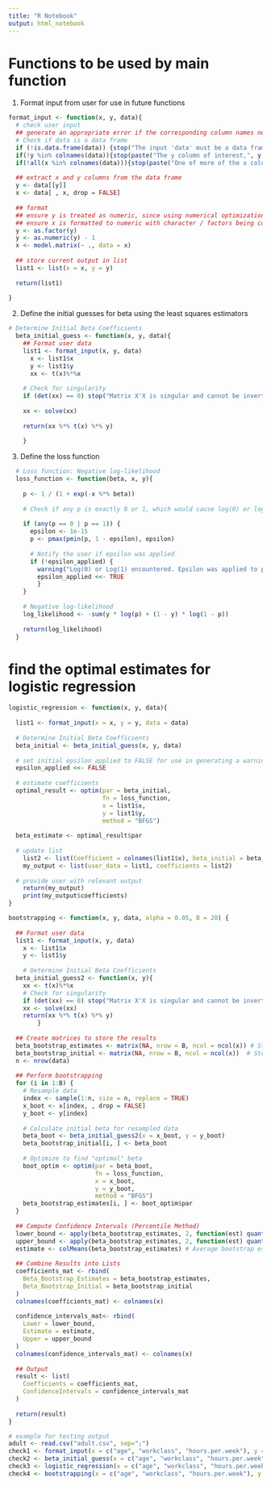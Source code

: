 ```yaml
---
title: "R Notebook"
output: html_notebook
---
```

# Functions to be used by main function

1. Format input from user for use in future functions
```r
format_input <- function(x, y, data){
  # check user input
  ## generate an appropriate error if the corresponding column names not found or if data is not a data frame
  # Check if data is a data frame
  if (!is.data.frame(data)) {stop("The input 'data' must be a data frame.")}
  if(!y %in% colnames(data)){stop(paste("The y column of interest,", y, "was not found in the data frame of interest. Please double check the name of the column you are interested in and try again!"))}
  if(!all(x %in% colnames(data))){stop(paste("One of more of the x columns you are interested in was not found in the data frame of interest."))}
  
  ## extract x and y columns from the data frame
  y <- data[[y]]
  x <- data[ , x, drop = FALSE]
  
  ## format
  ## ensure y is treated as numeric, since using numerical optimization for binary classification
  ## ensure x is formatted to numeric with character / factors being converted to dummy variables
  y <- as.factor(y)
  y <- as.numeric(y) - 1
  x <- model.matrix(~ ., data = x)
  
  ## store current output in list
  list1 <- list(x = x, y = y)
  
  return(list1)
  
}
```

2. Define the initial guesses for beta using the least squares estimators
```r
# Determine Initial Beta Coefficients
  beta_initial_guess <- function(x, y, data){
    ## Format user data
    list1 <- format_input(x, y, data)
      x <- list1$x
      y <- list1$y
      xx <- t(x)%*%x
    
    # Check for singularity
    if (det(xx) == 0) stop("Matrix X'X is singular and cannot be inverted.")
    
    xx <- solve(xx)
    
    return(xx %*% t(x) %*% y)
    
    }
```

3. Define the loss function
```r
  # Loss function: Negative log-likelihood
  loss_function <- function(beta, x, y){
    
    p <- 1 / (1 + exp(-x %*% beta))
    
    # Check if any p is exactly 0 or 1, which would cause log(0) or log(1) errors
    
    if (any(p == 0 | p == 1)) {
      epsilon <- 1e-15
      p <- pmax(pmin(p, 1 - epsilon), epsilon)
      
      # Notify the user if epsilon was applied
      if (!epsilon_applied) {
        warning("Log(0) or Log(1) encountered. Epsilon was applied to probabilities to avoid numerical errors.")
        epsilon_applied <<- TRUE
        }
    }
    
    # Negative log-likelihood
    log_likelihood <- -sum(y * log(p) + (1 - y) * log(1 - p))
    
    return(log_likelihood)
  }
```


# find the optimal estimates for logistic regression

```r
logistic_regression <- function(x, y, data){
  
  list1 <- format_input(x = x, y = y, data = data)
  
  # Determine Initial Beta Coefficients
  beta_initial <- beta_initial_guess(x, y, data)
  
  # set initial epsilon_applied to FALSE for use in generating a warning if used in the loss function
  epsilon_applied <<- FALSE
  
  # estimate coefficients
  optimal_result <- optim(par = beta_initial,
                          fn = loss_function,
                          x = list1$x,
                          y = list1$y,
                          method = "BFGS")
  
  beta_estimate <- optimal_result$par
  
  # update list
    list2 <- list(Coefficient = colnames(list1$x), beta_initial = beta_initial,  beta_estimate = beta_estimate)
    my_output <- list(user_data = list1, coefficients = list2)
    
  # provide user with relevant output  
    return(my_output) 
    print(my_output$coefficients)
}
```    

```r
bootstrapping <- function(x, y, data, alpha = 0.05, B = 20) {
  
  ## Format user data
  list1 <- format_input(x, y, data)
    x <- list1$x
    y <- list1$y
  
    # Determine Initial Beta Coefficients
  beta_initial_guess2 <- function(x, y){
    xx <- t(x)%*%x
    # Check for singularity
    if (det(xx) == 0) stop("Matrix X'X is singular and cannot be inverted.")
    xx <- solve(xx)
    return(xx %*% t(x) %*% y)
        }
    
  ## Create matrices to store the results
  beta_bootstrap_estimates <- matrix(NA, nrow = B, ncol = ncol(x)) # Store optimized coefficients
  beta_bootstrap_initial <- matrix(NA, nrow = B, ncol = ncol(x))  # Store initial guesses
  n <- nrow(data)
  
  ## Perform bootstrapping
  for (i in 1:B) {
    # Resample data
    index <- sample(1:n, size = n, replace = TRUE)
    x_boot <- x[index, , drop = FALSE]
    y_boot <- y[index]
    
    # Calculate initial beta for resampled data
    beta_boot <- beta_initial_guess2(x = x_boot, y = y_boot)
    beta_bootstrap_initial[i, ] <- beta_boot
    
    # Optimize to find "optimal" beta
    boot_optim <- optim(par = beta_boot,
                        fn = loss_function,
                        x = x_boot,
                        y = y_boot,
                        method = "BFGS")
    beta_bootstrap_estimates[i, ] <- boot_optim$par
  }
  
  ## Compute Confidence Intervals (Percentile Method)
  lower_bound <- apply(beta_bootstrap_estimates, 2, function(est) quantile(est, probs = alpha / 2))
  upper_bound <- apply(beta_bootstrap_estimates, 2, function(est) quantile(est, probs = 1 - alpha / 2))
  estimate <- colMeans(beta_bootstrap_estimates) # Average bootstrap estimates
  
  ## Combine Results into Lists
  coefficients_mat <- rbind(
    Beta_Bootstrap_Estimates = beta_bootstrap_estimates,
    Beta_Bootstrap_Initial = beta_bootstrap_initial
  )
  colnames(coefficients_mat) <- colnames(x)
  
  confidence_intervals_mat<- rbind(
    Lower = lower_bound,
    Estimate = estimate,
    Upper = upper_bound
  )
  colnames(confidence_intervals_mat) <- colnames(x)
  
  ## Output
  result <- list(
    Coefficients = coefficients_mat,
    ConfidenceIntervals = confidence_intervals_mat
  )
  
  return(result)
}

```


    
    



```r
# example for testing output
adult <- read.csv("adult.csv", sep=";")
check1 <- format_input(x = c("age", "workclass", "hours.per.week"), y = "sex", data = adult)
check2 <- beta_initial_guess(x = c("age", "workclass", "hours.per.week"), y = "sex", data = adult)
check3 <- logistic_regression(x = c("age", "workclass", "hours.per.week"), y = "sex", data = adult)
check4 <- bootstrapping(x = c("age", "workclass", "hours.per.week"), y = "sex", data = adult)
```

